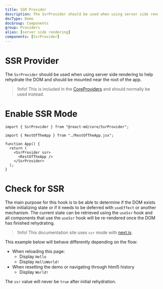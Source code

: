 ```yaml
---
title: SSR Provider
description: The SsrProvider should be used when using server side rendering to help rehydrate the DOM and should be mounted near the root of the app. This should not be included if using the CoreProviders component.
docType: Demo
docGroup: Components
group: Providers
alias: [server side rendering]
components: [SsrProvider]
---
```


# SSR Provider

The `SsrProvider` should be used when using server side rendering to help
rehydrate the DOM and should be mounted near the root of the app.

> !Info! This is included in the [CoreProviders](./core-providers) and should
> normally be used instead.

# Enable SSR Mode

```tsx
import { SsrProvider } from "@react-md/core/SsrProvider";

import { RestOfTheApp } from "./RestOfTheApp.jsx";

function App() {
  return (
    <SsrProvider ssr>
      <RestOfTheApp />
    </SsrProvider>
  );
}
```

# Check for SSR

The main purpose for this hook is to be able to determine if the DOM exists
while initializing state or if it needs to be deferred with `useEffect` or
another mechanism. The current state can be retrieved using the `useSsr` hook
and all components that use the `useSsr` hook will be re-rendered once the DOM
has finished rehydrating.

> !Info! This documentation site uses `ssr` mode with [next.js](https://nextjs.org/).

This example below will behave differently depending on the flow:

- When reloading this page:
  - Display `Hello`
  - Display `HelloWorld!`
- When resetting the demo or navigating through html5 history
  - Display `World!`

The `ssr` value will never be `true` after initial rehydration.

```demo source="./CheckForSsrExample.tsx"

```
